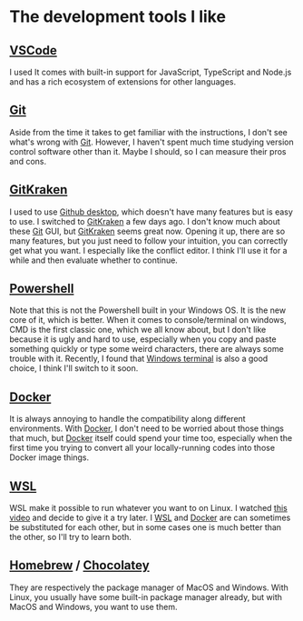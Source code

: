 # The development tools I like

## [VSCode](https://code.visualstudio.com/)

I used It comes with built-in support for JavaScript, TypeScript and Node.js and has a rich ecosystem of extensions for other languages.

## [Git](https://git-scm.com/)

Aside from the time it takes to get familiar with the instructions, I don't see what's wrong with [Git](https://git-scm.com/). However, I haven't spent much time studying version control software other than it. Maybe I should, so I can measure their pros and cons.

## [GitKraken](https://www.gitkraken.com/)

I used to use [Github desktop](https://desktop.github.com/), which doesn't have many features but is easy to use. I switched to [GitKraken](https://www.gitkraken.com/) a few days ago. I don't know much about these [Git](https://git-scm.com/) GUI, but [GitKraken](https://www.gitkraken.com/) seems great now. Opening it up, there are so many features, but you just need to follow your intuition, you can correctly get what you want. I especially like the conflict editor. I think I'll use it for a while and then evaluate whether to continue.

## [Powershell](https://github.com/PowerShell/PowerShell)

Note that this is not the Powershell built in your Windows OS. It is the new core of it, which is better. When it comes to console/terminal on windows, CMD is the first classic one, which we all know about, but I don't like because it is ugly and hard to use, especially when you copy and paste something quickly or type some weird characters, there are always some trouble with it. Recently, I found that [Windows terminal](https://github.com/microsoft/terminal) is also a good choice, I think I'll switch to it soon.

## [Docker](https://www.docker.com/)

It is always annoying to handle the compatibility along different environments. With [Docker](https://www.docker.com/), I don't need to be worried about those things that much, but [Docker](https://www.docker.com/) itself could spend your time too, especially when the first time you trying to convert all your locally-running codes into those Docker image things.

## [WSL](https://www.youtube.com/watch?v=A0eqZujVfYU)

WSL make it possible to run whatever you want to on Linux. I watched [this video](https://www.youtube.com/watch?v=A0eqZujVfYU) and decide to give it a try later. I [WSL](https://www.youtube.com/watch?v=A0eqZujVfYU) and [Docker](https://www.docker.com/) are can sometimes be substituted for each other, but in some cases one is much better than the other, so I'll try to learn both.

## [Homebrew](https://brew.sh/index_zh-tw) / [Chocolatey](https://chocolatey.org/)

They are respectively the package manager of MacOS and Windows. With Linux, you usually have some built-in package manager already, but with MacOS and Windows, you want to use them.
